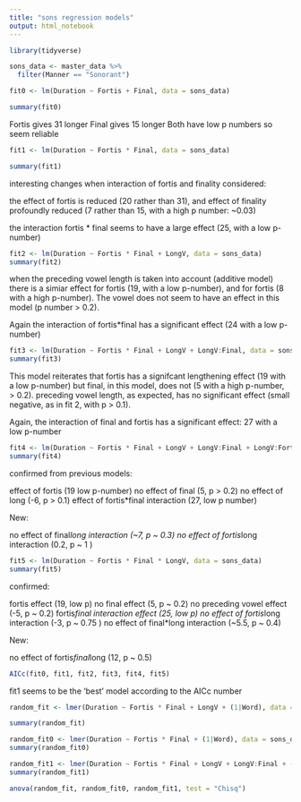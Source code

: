 ---
title: "sons regression models"
output: html_notebook
---
```{r}
library(tidyverse)
```

```{r}
sons_data <- master_data %>%
  filter(Manner == "Sonorant")

fit0 <- lm(Duration ~ Fortis + Final, data = sons_data)

summary(fit0)
```
Fortis gives 31 longer 
Final gives 15 longer
Both have low p numbers so seem reliable

```{r}
fit1 <- lm(Duration ~ Fortis * Final, data = sons_data)

summary(fit1)
```
interesting changes when interaction of fortis and finality considered:

the effect of fortis is reduced (20 rather than 31), and effect of finality profoundly reduced (7 rather than 15, with a high p number: ~0.03) 

the interaction fortis * final seems to have a large effect (25, with a low p-number)
```{r}
fit2 <- lm(Duration ~ Fortis * Final + LongV, data = sons_data)
summary(fit2)
```
when the preceding vowel length is taken into account (additive model) there is a simiar effect for fortis (19, with a low p-number), and for fortis (8 with a high p-number). The vowel does not seem to have an effect in this model (p number > 0.2).

Again the interaction of fortis*final has a significant effect (24 with a low p-number)

```{r}
fit3 <- lm(Duration ~ Fortis * Final + LongV + LongV:Final, data = sons_data)
summary(fit3)
```
This model reiterates that fortis has a signifcant lengthening effect (19 with a low p-number) but final, in this model, does not (5 with a high p-number, > 0.2). preceding vowel length, as expected, has no significant effect (small negative, as in fit 2, with p > 0.1). 

Again, the interaction of final and fortis has a significant effect: 27 with a low p-number



```{r}
fit4 <- lm(Duration ~ Fortis * Final + LongV + LongV:Final + LongV:Fortis, data = sons_data)
summary(fit4)
```
confirmed from previous models:

effect of fortis (19 low p-number)
no effect of final (5, p > 0.2)
no effect of long (-6, p > 0.1)
effect of fortis*final interaction (27, low p number)

New:

no effect of final*long interaction (~7, p ~ 0.3)
no effect of fortis*long interaction (0.2, p ~ 1 )

```{r}
fit5 <- lm(Duration ~ Fortis * Final * LongV, data = sons_data)
summary(fit5)

```
confirmed: 

fortis effect (19, low p)
no final effect (5, p ~ 0.2)
no preceding vowel effect (-5, p ~ 0.2)
fortis*final interaction effect (25, low p)
no effect of fortis*long interaction (-3, p ~ 0.75 )
no effect of final*long interaction (~5.5, p ~ 0.4)

New:

no effect of fortis*final*long (12, p ~ 0.5)


```{r}
AICc(fit0, fit1, fit2, fit3, fit4, fit5)
```
fit1 seems to be the 'best' model according to the AICc number


```{r}
random_fit <- lmer(Duration ~ Fortis * Final + LongV + (1|Word), data = sons_data)

summary(random_fit)

```
```{r}
random_fit0 <- lmer(Duration ~ Fortis * Final + (1|Word), data = sons_data)
summary(random_fit0)
```
```{r}
random_fit1 <- lmer(Duration ~ Fortis * Final + LongV + LongV:Final + (1|Word), data = sons_data)
summary(random_fit1)
```


```{r}
anova(random_fit, random_fit0, random_fit1, test = "Chisq")
```

